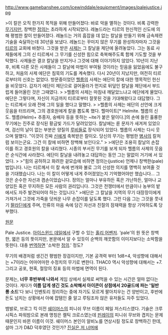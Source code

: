 http://www.gamebanshee.com/icewinddale/equipment/images/palejustice.jpg

>이 칼은 오직 한가지 목적을 위해 만들어졌다: 바로 악을 멸하는 것이다. 비록 강력한 [[무기]]지만, 창백한 [[정의]]는 초라하게 시작되었다. 레놀드라는 티르의 헌신적인 신도에 의해 평범한 칼이 만들어졌다. 레놀드는 거의 흠잡을 데 없는 칼날을 만들기 위해 금속제련 기술을 숙달하는데 30년을 보냈다. 레놀드는 꾸미지 않은 무기를 완성하자마자 그것을 [[티르]]의 교회에 바쳤다. 그것을 받은 [[사제]]는 그 칼날을 제단에 올려놓았다. 그는 동료 사제들에게 그의 신 티르께서 그 무기를 신성한 힘으로 축복해주도록 함께 기도할 것을 부탁했다. 사제들은 결코 칼날을 만지거나 그것에 대해 이야기하지 않았다. 10년이 지난 후, 비록 다른 모든 사제들이 그 칼날에 마법이 부여될 것이라는 믿음을 잃었음에도 불구하고, 처음의 사제 에단은 침묵의 기도를 계속했다. 다시 20년이 지났지만, 여전히 티르로부터의 신호는 없었다. 방문중이었던 [[헬름]]의 사제는 에단의 칼에 대한 맹목적인 헌신을 비웃었다. 갑자기 에단이 제단으로 걸어올라가 먼지로 뒤덮인 칼날을 제단에서 부드럽게 들어올린 것은 그때였다.
>
>헬름의 사제는 마침내 깨달았느냐고 에단에게 물었다. 에단은 그렇다며, 자신이 지금까지 티르로부터 잘못된 것을 기대해왔다고 대답했다. 그는 티르께서 오래 전에 그의 일을 했다고 말했다.
>
>헬름의 사제는 에단의 선언에 크게 웃음을 터뜨리며, 그의 경호원에게 칼을 뽑도록 했다. 헬마이트[* Helmite. 헬름의 신도. 헬름(Helm)+ 추종자, 숭배자 등을 뜻하는 ~ite가 붙은 말이다.]의 손에 들린 훌륭한 무기에는 진주로 장식된 황금빛 가드가 달려있었다. 칼날에는 룬 문자가 새겨져 있었으며, 검신의 날이 없는 부분은 양질의 [[루비]]들로 장식되어 있었다. 헬름의 사제는 다시 웃으며 말했다. "이것이 진짜 [[신]]에게 축복받은 칼이오. 당신의 무기는 평범한 [[병사]]의 칼처럼 보이는군요. 그건 이 칼에 비하면 창백해 보인다오."
>
>에단은 조용히 칼날의 손잡이를 쥐고 경호원의 칼을 내리쳤다. 시종의 부서진 무기를 보게 되자 헬름의 사제의 웃음은 순식간에 사라졌다. 에단이 칼날을 내려놓고 대답하는 동안 그는 말없이 거기에 서 있었다.
>
>"힘의 공허하고 화려한 겉모습에 비하면 정의는(justice) 언제나 창백한(pale) 법입니다. 나는 티르께서 이 칼 속에 번개와 불로 그의 신성한 의지를 명백히 보여줄 것을 기대했습니다. 나는 이 칼이 어떻게 내게 주어졌었는지 기억했어야만 했습니다... 그것은 순수한 자선과 겸손이었습니다. 정의는 얼마나 부유하든 혹은 가난하든, 얼마나 교양있든 혹은 무지하든 모든 사람의 권리입니다. 그것은 전쟁터에서 만큼이나 농부의 밭에서도 자주 발견되어야 하는 것입니다."
>에단은 그 칼날을 지역의 무기 대장장이에게 가져가서 그것에 가죽을 덧씌운 나무 손잡이를 달도록 했다. 그런 다음 그는 그것을 풋내기 [[팔라딘]]에게 주며, 인류의 마음 속에 담긴 자선과 친절의 잠재력을 항상 기억하도록 당부했다.

[http://noctalis.com/dis/icewind/wea-swdl.shtml#zz57pj 원문]

Pale Justice. [[아이스윈드 데일]]에서 구할 수 있는 [[홀리 어벤저]]. 'pale'의 원 뜻은 창백한, 엷은 등의 뜻이지만, 본문에서 알 수 있듯이 순백의 깨끗함의 이미지보다는 소박함을 뜻한다. 대충 [[번역]]하면 '소박한 [[정의]].' 정도?


무기의 배경처럼 생긴건 평범한 장검이지만, 기본 공격력 부터 1d8+4, 악성향에 대해서는 +7이라는 어마어마한 수정치의 무기로 변한다. THAC0 역시 악성향에 대해서는 +7. 그리고 공포, 현혹, 절망의 징표 등의 마법에 면역이 된다.

문제는, '''너무 후반부에 나와서''' 게임 상에서 실제로 써먹을 수 있는 시간은 얼마 없다는 것이다. 게다가 '''이름 답게 생긴 것도 소박해서 아이콘이 상점에서 20골드에 파는 '일반 롱 소드''''다 보니 인벤토리 정리하는 중에 자기도 모르게 팔아치우는 건 양반이고, 후반에 돈도 넘치는 상황에서 아예 잡템인 줄 알고 루팅조차 않은 유저들도 자주 있었다.

뱀발로, 브로그 킥 이전 [[쉐이머스]]의 피니쉬 무브 이름이 페일 저스티스였다. 기술은 크루시픽스 파워밤으로 본래 명칭은 켈틱 크로스였는데 [[핀레이]]의 피니쉬 무브와 겹치는 문제 때문인지 바뀐 이름이 이것. 쉐이머스 본인이 알비노를 연상시킬 정도로 창백하긴 한데, 설마 그가 D&D 덕후였던 것인가? [[진실은 저 너머에]]

